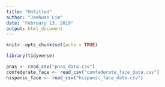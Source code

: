 ```yaml
---
title: "Untitled"
author: "Jaehwan Lim"
date: "February 13, 2019"
output: html_document
---
```


```r
knitr::opts_chunk$set(echo = TRUE)

library(tidyverse)

pnas <- read_csv("pnas_data.csv")
confederate_face <- read_csv("confederate_face_data.csv")
hispanic_face <- read_csv("hispanic_face_data.csv")


```


